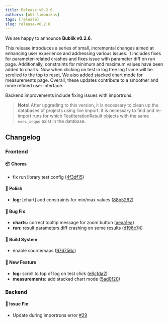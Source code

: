```yaml
---
title: Release v0.2.6
authors: [okt-limonikas]
tags: [release]
slug: release-v0.2.6
---
```


We are happy to announce **Bublik v0.2.6**.

<!--truncate-->

This release introduces a series of small, incremental changes aimed at enhancing user experience and addressing various issues.
It includes fixes for parameter-related crashes and fixes issue with parameter diff on run page.
Additionally, constraints for minimum and maximum values have been added to charts.
Now when clicking on test in log tree log frame will be scrolled to the top to reset, We also added stacked chart mode for measurements page.
Overall, these updates contribute to a smoother and more refined user interface.

Backend improvements include fixing issues with importruns.

> **Note!**
> After upgrading to this version, it is necessary to clean up the databases of projects using live import:
> it is necessary to find and re-import runs for which TestIterationResult objects with the same `exec_seqno` exist in the database. 


## Changelog

### Frontend

#### 📦 Chores

- fix run library test config ([4f3df15](https://github.com/ts-factory/bublik-ui/commit/4f3df15d2c95896a609e6c0bc4d79aefc77d335e))

#### 💅 Polish

- **log:** [chart] add constraints for min/max values ([88b5262](https://github.com/ts-factory/bublik-ui/commit/88b52621ab4324d1313dc3ee1f5d5d67e98fb98c))

#### 🐛 Bug Fix

- **charts:** correct tooltip message for zoom button ([aeaa1ea](https://github.com/ts-factory/bublik-ui/commit/aeaa1ea162e43c6a037dca948f9a9522b65a26e3))
- **run:** result parameters diff crashing on some results ([d196c74](https://github.com/ts-factory/bublik-ui/commit/d196c74f093fa8dbe8c6adbce99de907bac9b34b))

#### 👷‍ Build System

- enable sourcemaps ([976756c](https://github.com/ts-factory/bublik-ui/commit/976756ce1bda98d6d5c2549a5c7f724c5534d268))

#### 🚀 New Feature

- **log:** scroll to top of log on test click ([e6cfda2](https://github.com/ts-factory/bublik-ui/commit/e6cfda2d8f940f52452630fd7fb270ee7de97c42))
- **measurements:** add stacked chart mode ([5ad0f20](https://github.com/ts-factory/bublik-ui/commit/5ad0f20e614435ac30c19ae1542e1bc2bee1c7d4))

### Backend

#### 🔨 Issue Fix

- Update during importruns error [#29](https://github.com/ts-factory/bublik/issues/29)
